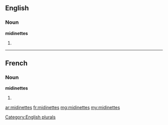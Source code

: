 ==English==

===Noun===
'''midinettes'''

# {{plural of|[[midinette]]}}

[[Category:English plurals]]

----

==French==

===Noun===
'''midinettes''' {{f}}

# {{plural of|[[midinette]]|lang=fr}}

[[ar:midinettes]]
[[fr:midinettes]]
[[mg:midinettes]]
[[my:midinettes]]